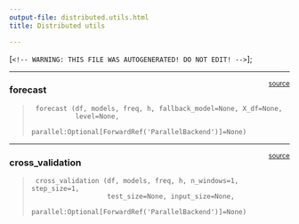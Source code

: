 ```yaml
---
output-file: distributed.utils.html
title: Distributed utils

---
```


[`<!-- WARNING: THIS FILE WAS AUTOGENERATED! DO NOT EDIT! -->`];

<div dangerouslySetInnerHTML={{ __html: quartoRawHtml[0] }} />

------------------------------------------------------------------------

<a
href="https://github.com/Nixtla/statsforecast/blob/main/statsforecast/ets.py#L112"
target="_blank" style="float:right; font-size:smaller">source</a>

### forecast

> ``` text
>  forecast (df, models, freq, h, fallback_model=None, X_df=None,
>            level=None,
>            parallel:Optional[ForwardRef('ParallelBackend')]=None)
> ```

------------------------------------------------------------------------

<a
href="https://github.com/Nixtla/statsforecast/blob/main/statsforecast/distributed/utils.py#L28"
target="_blank" style="float:right; font-size:smaller">source</a>

### cross_validation

> ``` text
>  cross_validation (df, models, freq, h, n_windows=1, step_size=1,
>                    test_size=None, input_size=None,
>                    parallel:Optional[ForwardRef('ParallelBackend')]=None)
> ```

